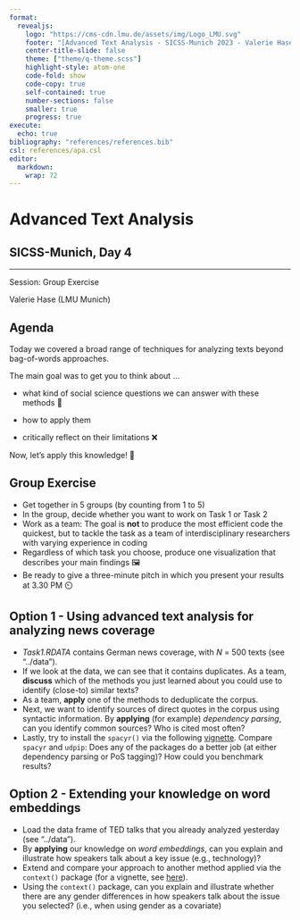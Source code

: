 ```yaml
---
format:
  revealjs:
    logo: "https://cms-cdn.lmu.de/assets/img/Logo_LMU.svg"
    footer: "[Advanced Text Analysis - SICSS-Munich 2023 - Valerie Hase](https://github.com/valeriehase)"
    center-title-slide: false
    theme: ["theme/q-theme.scss"]
    highlight-style: atom-one
    code-fold: show
    code-copy: true
    self-contained: true
    number-sections: false
    smaller: true
    progress: true
execute:
  echo: true
bibliography: "references/references.bib"
csl: references/apa.csl
editor: 
  markdown: 
    wrap: 72
---
```


<h1>Advanced Text Analysis</h1>

<h2>SICSS-Munich, Day 4</h2>

<hr>

Session: Group Exercise

Valerie Hase (LMU Munich)

## Agenda

Today we covered a broad range of techniques for analyzing texts beyond
bag-of-words approaches.

The main goal was to get you to think about ...

-   what kind of social science questions we can answer with these
    methods 🤔

-   how to apply them

-   critically reflect on their limitations ❌

Now, let's apply this knowledge! 🔨

## Group Exercise

-   Get together in 5 groups (by counting from 1 to 5)
-   In the group, decide whether you want to work on Task 1 or Task 2
-   Work as a team: The goal is **not** to produce the most efficient
    code the quickest, but to tackle the task as a team of
    interdisciplinary researchers with varying experience in coding
-   Regardless of which task you choose, produce one visualization that
    describes your main findings 🖼️
-   Be ready to give a three-minute pitch in which you present your
    results at 3.30 PM ⏲️

## Option 1 - Using advanced text analysis for analyzing news coverage

-   *Task1.RDATA* contains German news coverage, with *N* = 500 texts
    (see "../data").
-   If we look at the data, we can see that it contains duplicates. As a
    team, **discuss** which of the methods you just learned about you
    could use to identify (close-to) similar texts?
-   As a team, **apply** one of the methods to deduplicate the corpus.
-   Next, we want to identify sources of direct quotes in the
    corpus using syntactic information. By **applying** (for example) *dependency parsing*, can you
    identify common sources? Who is cited most often?
-   Lastly, try to install the `spacyr()` via the following
    [vignette](https://cloud.r-project.org/web/packages/spacyr/vignettes/using_spacyr.html).
    Compare `spacyr` and `udpip`: Does any of the packages do a better
    job (at either dependency parsing or PoS tagging)? How could you benchmark results?

## Option 2 - Extending your knowledge on word embeddings

-   Load the data frame of TED talks that you already analyzed yesterday
    (see "../data").
-   By **applying** our knowledge on *word embeddings*, can you explain
    and illustrate how speakers talk about a key issue (e.g.,
    technology)?
-   Extend and compare your approach to another method applied via
    the `context()` package (for a vignette, see
    [here](https://cran.r-project.org/web/packages/conText/vignettes/quickstart.html)).
-   Using the `context()` package, can you explain and illustrate
    whether there are any gender differences in how speakers talk about
    the issue you selected? (i.e., when using gender as a covariate)
